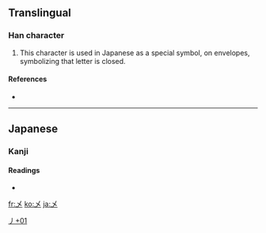{{also|〆}}<!-- may be replaced by zh-forms -->
==Translingual==

===Han character===
{{Han char|rn=4|rad=丿|as=01|sn=2|four=|canj=大山 (KU), XX大山 (XXKU)}}

# This character is used in Japanese as a special symbol, on envelopes,  symbolizing that letter is closed.

====References====
* {{Han ref|kx=0081.181|dkj=00116|hdz=10049.051|uh=4E44|ud=20036}}

----

==Japanese==

===Kanji===
{{ja-kanji|grade=|rs=丿01}}

====Readings====
* {{ja-readings|on=|kun=[[しめ]] (shime), [[して]] (shite)}}

[[Category:Japanese-only CJKV Characters|丿+01]]

[[fr:乄]]
[[ko:乄]]
[[ja:乄]]
